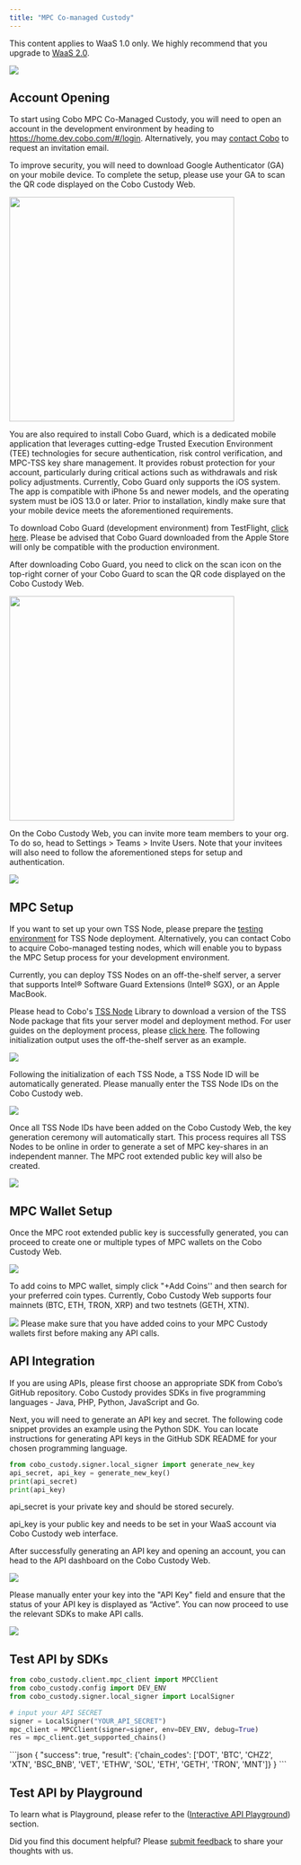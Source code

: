 ```yaml
---
title: "MPC Co-managed Custody"
---
```

<Note>This content applies to WaaS 1.0 only. We highly recommend that you upgrade to [WaaS 2.0](https://www.cobo.com/developers/v2/guides/overview/introduction).</Note>

![](/v1/images/quickstart/mpc_001.png)


## Account Opening 
To start using Cobo MPC Co-Managed Custody, you will need to open an account in the development environment by heading to https://home.dev.cobo.com/#/login. Alternatively, you may [contact Cobo](https://www.cobo.com/) to request an invitation email.

To improve security, you will need to download Google Authenticator (GA) on your mobile device. To complete the setup, please use your GA to scan the QR code displayed on the Cobo Custody Web.  

<div className="w-full flex items-center justify-center">
    <img src="/v1/images/quickstart/full_custody_002.png" width="400"/>
</div>

You are also required to install Cobo Guard, which is a dedicated mobile application that leverages cutting-edge Trusted Execution Environment (TEE) technologies for secure authentication, risk control verification, and MPC-TSS key share management. It provides robust protection for your account, particularly during critical actions such as withdrawals and risk policy adjustments. Currently, Cobo Guard only supports the iOS system. The app is compatible with iPhone 5s and newer models, and the operating system must be iOS 13.0 or later. Prior to installation, kindly make sure that your mobile device meets the aforementioned requirements.

To download Cobo Guard (development environment) from TestFlight, [click here](https://testflight.apple.com/join/pcSF46JK?ref=cobo-institutional-digital-asset-custody-provider). Please be advised that Cobo Guard downloaded from the Apple Store will only be compatible with the production environment.

After downloading Cobo Guard, you need to click on the scan icon on the top-right corner of your Cobo Guard to scan the QR code displayed on the Cobo Custody Web.

<div className="w-full flex items-center justify-center">
    <img src="/v1/images/quickstart/full_custody_003.png" width="400"/>
</div>


On the Cobo Custody Web, you can invite more team members to your org. To do so, head to Settings > Teams > Invite Users. Note that your invitees will also need to follow the aforementioned steps for setup and authentication.

<img src="/v1/images/quickstart/full_custody_004.png" />

## MPC Setup

If you want to set up your own TSS Node, please prepare the [testing environment](https://docs.cobo.com/cobo-mpc-waas/cobo-mpc-waas/tss-node-user-guide/server-environment-preparation) for TSS Node deployment. Alternatively, you can contact Cobo to acquire Cobo-managed testing nodes, which will enable you to bypass the MPC Setup process for your development environment.

Currently, you can deploy TSS Nodes on an off-the-shelf server, a server that supports Intel® Software Guard Extensions (Intel® SGX), or an Apple MacBook. 

Please head to Cobo's [TSS Node](https://download.tss.cobo.com/) Library to download a version of the TSS Node package that fits your server model and deployment method. For user guides on the deployment process, please [click here](https://docs.cobo.com/cobo-mpc-waas/cobo-mpc-waas/tss-node-user-guide/tss-node-deployment). The following initialization output uses the off-the-shelf server as an example.

<img src="/v1/images/quickstart/mpc_002.png" />

Following the initialization of each TSS Node, a TSS Node ID will be automatically generated. Please manually enter the TSS Node IDs on the Cobo Custody web. 

<img src="/v1/images/quickstart/mpc_003.png" />

Once all TSS Node IDs have been added on the Cobo Custody Web, the key generation ceremony will automatically start. This process requires all TSS Nodes to be online in order to generate a set of MPC key-shares in an independent manner. The MPC root extended public key will also be created. 

<img src="/v1/images/quickstart/mpc_004.png" />

## MPC Wallet Setup
Once the MPC root extended public key is successfully generated, you can proceed to create one or multiple types of MPC wallets on the Cobo Custody Web. 

<img src="/v1/images/quickstart/mpc_005.png" />

To add coins to MPC wallet, simply click "+Add Coins'' and then search for your preferred coin types. Currently, Cobo Custody Web supports four mainnets (BTC, ETH, TRON, XRP) and two testnets (GETH, XTN). 

<img src="/v1/images/quickstart/mpc_006.png" />

<Warning>
Please make sure that you have added coins to your MPC Custody wallets first before making any API calls.
</Warning>

## API Integration
If you are using APIs, please first choose an appropriate SDK from Cobo’s GitHub repository. Cobo Custody provides SDKs in five programming languages - Java, PHP, Python, JavaScript and Go. 

<CardGroup cols={3}>
  <Card title="Java" icon="java" color="#ea5a0c" href="/v1/sdks-and-tools/sdks/waas/java"></Card>
  <Card title="PHP" icon="php" color="#0285c7" href="/v1/sdks-and-tools/sdks/waas/php"></Card>
  <Card title="Python" icon="python" color="#16a34a" href="/v1/sdks-and-tools/sdks/waas/python"></Card>
  <Card title="JavaScript" icon="js" color="#dc2626" href="/v1/sdks-and-tools/sdks/waas/javascript"></Card>
  <Card title="Go" icon="golang" color="#dc2626" href="/v1/sdks-and-tools/sdks/waas/go"></Card>
</CardGroup>

Next, you will need to generate an API key and secret. The following code snippet provides an example using the Python SDK. You can locate instructions for generating API keys in the GitHub SDK README for your chosen programming language.

```python Python
from cobo_custody.signer.local_signer import generate_new_key
api_secret, api_key = generate_new_key()
print(api_secret)
print(api_key)
```
<Warning>
api_secret is your private key and should be stored securely.

api_key is your public key and needs to be set in your WaaS account via Cobo Custody web interface.
</Warning>


After successfully generating an API key and opening an account, you can head to the API dashboard on the Cobo Custody Web.

<img src="/v1/images/quickstart/mpc_007.png" />

Please manually enter your key into the "API Key" field and ensure that the status of your API key is displayed as “Active”. You can now proceed to use the relevant SDKs to make API calls. 

<img src="/v1/images/quickstart/mpc_008.png" />


## Test API by SDKs

```python Python
from cobo_custody.client.mpc_client import MPCClient
from cobo_custody.config import DEV_ENV
from cobo_custody.signer.local_signer import LocalSigner

# input your API SECRET
signer = LocalSigner("YOUR_API_SECRET")
mpc_client = MPCClient(signer=signer, env=DEV_ENV, debug=True)
res = mpc_client.get_supported_chains()
```

<Accordion title="View Response">
```json
{
  "success": true,
  "result": {'chain_codes': ['DOT', 'BTC', 'CHZ2', 'XTN', 'BSC_BNB', 'VET', 'ETHW', 'SOL', 'ETH', 'GETH', 'TRON', 'MNT']}
}
```
</Accordion>

<br/>

## Test API by Playground

To learn what is Playground, please refer to the ([Interactive API Playground](/v1/api-references/overview/playground)) section.


<Tip>Did you find this document helpful? Please [submit feedback](https://forms.zohopublic.com/cobo/form/DocumentFeedbackForm/formperma/QvLOhxJv1_JMsJ-1dleZ8Itb_7rzN-LtgvsDdxosoVI) to share your thoughts with us.</Tip>